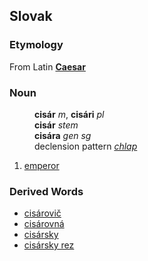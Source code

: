 == Slovak ==
=== Etymology ===
From Latin '''[[Caesar]]'''
=== Noun ===
:'''cisár''' ''m'', '''cisári''' ''pl''
:'''cisár''' ''stem''
:'''cisára''' ''gen sg''
:declension pattern ''[[Slovak declension pattern chlap|chlap]]''
# [[emperor]]
=== Derived Words ===
* [[cisárovič]]
* [[cisárovná]]
* [[cisársky]]
* [[cisársky rez]]